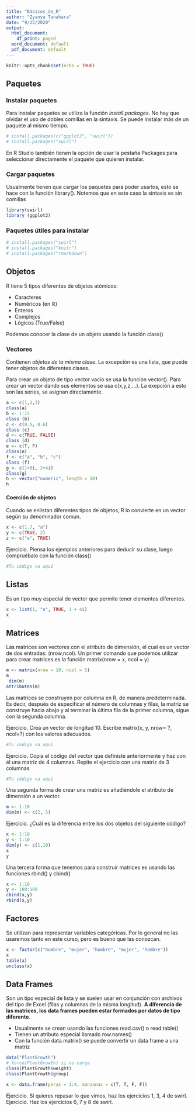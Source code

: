 ```yaml
---
title: "Básicos_de_R"
author: "Zyanya Tanahara"
date: "9/25/2020"
output:
  html_document:
    df_print: paged
  word_document: default
  pdf_document: default
---
```


```r
knitr::opts_chunk$set(echo = TRUE)
```

## Paquetes
### Instalar paquetes

Para instalar paquetes se utiliza la función *install.packages*. No hay que olvidar el uso de dobles comillas en la sintaxis.
Se puede instalar más de un paquete al mismo tiempo.

```r
# install.packages(c("ggplot2", "swirl"))
# install.packages("swirl")                

```

En R Studio también tienen la opción de usar la pestaña Packages para seleccionar directamente el paquete que quieren instalar.


### Cargar paquetes

Usualmente tienen que cargar los paquetes para poder usarlos, esto se hace con la función library(). Notemos que en este caso la sintaxis es sin comillas

```r
library(swirl)
library (ggplot2)
```


### Paquetes útiles para instalar
```r
# install.packages("swirl")
# install.packages("knitr")
# install.packages("rmarkdown")

```

## Objetos
R tiene 5 tipos diferentes de objetos atómicos:

- Caracteres  
- Numéricos (en $\mathbb{R}$)  
- Enteros  
- Complejos  
- Lógicos (True/False)  

Podemos conocer la clase de un objeto usando la función class()


### Vectores
Contienen *objetos de la misma clase*. La excepción es una lista, que puede tener objetos de diferentes clases.

Para crear un objeto de tipo vector vacío se usa la función vector(). Para crear un vector dando sus elementos se usa c(x,y,z,...). La exepción a esto son las series, se asignan directamente.

```r
a <- c(1,2,3)
class(a)
b <- 1:15
class (b)
c <- c(0.5, 0.6) 
class (c)
d <- c(TRUE, FALSE) 
class (d)
e <- c(T, F)
class(e)
f <- c("a", "b", "c")
class (f)
g <- c(1+0i, 2+4i) 
class(g)
h <- vector("numeric", length = 10)
h

```

#### Coerción de objetos  

Cuando se enlistan diferentes tipos de objetos, R lo convierte en un vector según su denominador común.

```r
x <- c(1.7, "a") 
y <- c(TRUE, 2) 
z <- c("a", TRUE)
```


Ejercicio. Piensa los ejemplos anteriores para deducir su clase, luego compruébalo con la función class()
```r
#Tu código va aquí
```

## Listas
Es un tipo muy especial de vector que permite tener elementos diferentes.
```r
x <- list(1, "a", TRUE, 1 + 4i)
x
```

## Matrices
Las matrices son vectores con el atributo de dimensión, el cual es un vector de dos entradas: (nrow,ncol). Un primer comando que podemos utilizar para crear matrices es la función matrix(nrow = x, ncol = y)

```r
m <- matrix(nrow = 10, ncol = 5)
m
 dim(m)
attributes(m)
```

Las matrices se construyen por columna en R, de manera predeterminada. Es decir, después de especificar el número de columnas y filas,  la matriz se construye hacia abajo y al terminar la última fila de la primer columna, sigue con la segunda columna.

Ejercicio. Crea un vector de longitud 10. Escribe matrix(x, y, nrow= ?, ncol=?) con los valores adecuados.
```r
#Tu código va aquí
```

Ejercicio. Copia el código del vector que definiste anteriormente y haz con él una matriz de 4 columnas. Repite el ejercicio con una matriz de 3 columnas
```r
#Tu código va aquí
```

Una segunda forma de crear una matriz es añadiéndole el atributo de dimensión a un vector.
```r
m <- 1:10
dim(m) <- c(2, 5)
```

Ejercicio. ¿Cuál es la diferencia entre los dos objetos del siguiente código?
```r
x <- 1:10
y <- 1:10
dim(y) <- c(1,10)
x
y
```

Una tercera forma que tenemos para construir matrices es usando las funciones rbind() y cbind()
```r
x <- 1:10
y <- 100:109
cbind(x,y)
rbind(x,y)
```

## Factores
Se utilizan para representar variables categóricas. Por lo general no las usaremos tanto en este curso, pero es bueno que las conozcan. 
```r
x <- factor(c("hombre", "mujer", "hombre", "mujer", "hombre"))
x
table(x) 
unclass(x)
```

## Data Frames
Son un tipo especial de lista y se suelen usar en conjunción con archivos del tipo de Excel (filas y columnas de la misma longitud). **A diferencia de las matrices, los data frames pueden estar formados por datos de tipo diferente**. 

+ Usualmente se crean usando las funciones read.csv() o read.table()  
+ Tienen un atributo especial llamado row.names()  
+ Con la función data.matrix() se puede convertir un data frame a una matriz  

```r
data("PlantGrowth")
# force(PlantGrowth) si no carga
class(PlantGrowth$weight)
class(PlantGrowth$group)

x <- data.frame(peras = 1:4, manzanas = c(T, T, F, F))
```

Ejercicio. Si quieres repasar lo que vimos, haz los ejercicios 1, 3, 4 de swirl.
Ejercicio. Haz los ejercicios 6, 7 y 8 de swirl. 

